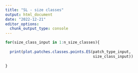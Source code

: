 ```yaml
---
title: "SL - size classes"
output: html_document
date: "2022-12-21"
editor_options: 
  chunk_output_type: console
---
```


```r
for(size_class_input in 1:n_size_classes){
  
  print(plot.patches.classes.points.ES(patch_type_input,
                                       size_class_input))
  
}
```